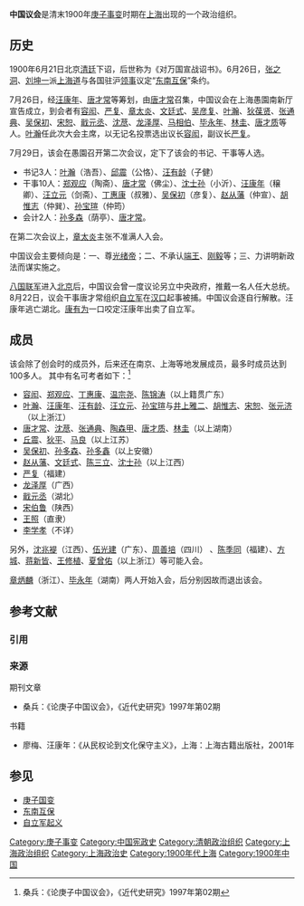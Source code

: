 '''中国议会'''是清末1900年[[庚子事变|庚子事变]]时期在[[上海|上海]]出现的一个政治组织。

== 历史 ==
1900年6月21日北京[[清廷|清廷]]下诏，后世称为《对万国宣战诏书》。6月26日，[[张之洞|张之洞]]、[[刘坤一|刘坤一]]派[[上海道|上海道]]与各国驻沪[[领事|领事]]议定“[[东南互保|东南互保]]”条约。

7月26日，经[[汪康年|汪康年]]、[[唐才常|唐才常]]等筹划，由[[唐才常|唐才常]]召集，中国议会在上海愚園南新厅宣告成立，到会者有[[容闳|容闳]]、[[严复|严复]]、[[章太炎|章太炎]]、[[文廷式|文廷式]]、[[吴彦复|吴彦复]]、[[叶瀚|叶瀚]]、[[狄葆贤|狄葆贤]]、[[张通典|张通典]]、[[吴保初|吴保初]]、[[宋恕|宋恕]]、[[戢元丞|戢元丞]]、[[沈荩|沈荩]]、[[龙泽厚|龙泽厚]]、[[马相伯|马相伯]]、[[毕永年|毕永年]]、[[林圭|林圭]]、[[唐才质|唐才质]]等人。[[叶瀚|叶瀚]]任此次大会主席，以无记名投票选出议长[[容闳|容闳]]，副议长[[严复|严复]]。

7月29日，该会在愚園召开第二次会议，定下了该会的书记、干事等人选。
*书记3人：[[叶瀚|叶瀚]]（浩吾）、[[邱震|邱震]]（公恪）、[[汪有龄|汪有龄]]（子健）
*干事10人：[[郑观应|郑观应]]（陶斋）、[[唐才常|唐才常]]（佛尘）、[[沈士孙|沈士孙]]（小沂）、[[汪康年|汪康年]]（穣卿）、[[汪立元|汪立元]]（剑斋）、[[丁惠康|丁惠康]]（叔雅）、[[吴保初|吴保初]]（彦复）、[[赵从藩|赵从藩]]（仲宣）、[[胡惟志|胡惟志]]（仲巽）、[[孙宝瑄|孙宝瑄]]（仲筠）
*会计2人：[[孙多森|孙多森]]（荫亭）、[[唐才常|唐才常]]。

在第二次会议上，[[章太炎|章太炎]]主张不准满人入会。

中国议会主要倾向是：一、尊[[光绪帝|光绪帝]]；二、不承认[[載漪|端王]]、[[刚毅|刚毅]]等；三、力讲明新政法而谋实施之。

[[八国联军|八国联军]]进入[[北京|北京]]后，中国议会曾一度议论另立中央政府，推戴一名人任大总统。8月22日，议会干事唐才常组织[[自立军|自立军]]在[[汉口|汉口]]起事被捕。中国议会逐自行解散。汪康年逃亡湖北。[[康有为|康有为]]一口咬定汪康年出卖了自立军。

==成员==
该会除了创会时的成员外，后来还在南京、上海等地发展成员，最多时成员达到100多人。 其中有名可考者如下：<ref>桑兵：《论庚子中国议会》，《近代史研究》1997年第02期</ref>
*[[容闳|容闳]]、[[郑观应|郑观应]]、[[丁惠康|丁惠康]]、[[温宗尧|温宗尧]]、[[陈锦涛|陈锦涛]]（以上籍贯广东） 
*[[叶瀚|叶瀚]]、[[汪康年|汪康年]]、[[汪有龄|汪有龄]]、[[汪立元|汪立元]]、[[孙宝瑄|孙宝瑄]]与[[井上雅二|井上雅二]]、[[胡惟志|胡惟志]]、[[宋恕|宋恕]]、[[张元济|张元济]]（以上浙江）
*[[唐才常|唐才常]]、[[沈荩|沈荩]]、[[张通典|张通典]]、[[陶森甲|陶森甲]]、[[唐才质|唐才质]]、[[林圭|林圭]]（以上湖南）
*[[丘震|丘震]]、[[狄平|狄平]]、[[馬相伯|马良]]（以上江苏）
*[[吴保初|吴保初]]、[[孙多森|孙多森]]、[[孙多鑫|孙多鑫]]（以上安徽）
*[[赵从藩|赵从藩]]、[[文廷式|文廷式]]、[[陈三立|陈三立]]、[[沈士孙|沈士孙]]（以上江西）
*[[严复|严复]]（福建）
*[[龙泽厚|龙泽厚]]（广西）
*[[戢元丞|戢元丞]]（湖北）
*[[宋伯鲁|宋伯鲁]]（陕西）
*[[王照|王照]]（直隶）
*[[李学孝|李学孝]]（不详）

另外，[[沈兆褆|沈兆褆]]（江西）、[[伍光建|伍光建]]（广东）、[[周善培|周善培]]（四川） 、[[陈季同|陈季同]]（福建）、[[方城|方城]]、[[蒋新皆|蒋新皆]]、[[王修植|王修植]]、[[夏曾佑|夏曾佑]]（以上浙江）等可能入会。

[[章炳麟|章炳麟]]（浙江）、[[毕永年|毕永年]]（湖南）两人开始入会，后分别因故而退出该会。

== 参考文献 ==
=== 引用 ===
{{Reflist}}

=== 来源 ===
{{refbegin}}
; 期刊文章
* 桑兵：《论庚子中国议会》，《近代史研究》1997年第02期

; 书籍
* 廖梅、汪康年：《从民权论到文化保守主义》，上海：上海古籍出版社，2001年
{{refend}}

== 参见 ==
{{Portal box|中国|上海|历史}}
* [[庚子国变|庚子国变]]
* [[东南互保|东南互保]]
* [[自立军起义|自立军起义]]

{{清末政治團體}}

[[Category:庚子事变|Category:庚子事变]]
[[Category:中国宪政史|Category:中国宪政史]]
[[Category:清朝政治组织|Category:清朝政治组织]]
[[Category:上海政治组织|Category:上海政治组织]]
[[Category:上海政治史|Category:上海政治史]]
[[Category:1900年代上海|Category:1900年代上海]]
[[Category:1900年中国|Category:1900年中国]]